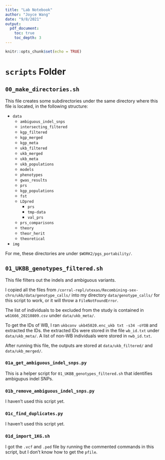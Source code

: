 ```yaml
---
title: "Lab Notebook"
author: "Joyce Wang"
date: "9/8/2021"
output:
  pdf_document:
    toc: true
    toc_depth: 3
---
```


```r
knitr::opts_chunk$set(echo = TRUE)
```

# `scripts` Folder

## `00_make_directories.sh`

This file creates some subdirectories under the same directory where this file is located, in the following structure:

- `data`
  - `ambiguous_indel_snps`
  - `intersecting_filtered`
  - `kgp_filtered`
  - `kgp_merged`
  - `kgp_meta`
  - `ukb_filtered`
  - `ukb_merged`
  - `ukb_meta`
  - `ukb_populations`
  - `models`
  - `phenotypes`
  - `gwas_results`
  - `prs`
  - `kgp_populations`
  - `fst`
  - `LDpred`
    - `prs`
    - `tmp-data`
    - `val_prs`
  - `prs_comparisons`
  - `theory`
  - `theor_herit`
  - `theoretical`
- `img`

For me, these directories are under `$WORK2/pgs_portability/`.

## `01_UKBB_genotypes_filtered.sh`

This file filters out the indels and ambiguous variants.

I copied all the files from `/corral-repl/utexas/Recombining-sex-chro/ukb/data/genotype_calls/` into my directory `data/genotype_calls/` for this script to work, or it will throw a `FileNotFoundError`.

The list of individuals to be excluded from the study is contained in `w61666_20210809.csv` under `data/ukb_meta/`.

To get the IDs of WB, I ran `ukbconv ukb45020.enc_ukb txt -s34 -oYOB` and extracted the IDs. the extracted IDs were stored in the file `wb_id.txt` under `data/ukb_meta/`. A list of non-WB individuals were stored in `nwb_id.txt`.

After running this file, the outputs are stored at `data/ukb_filtered/` and `data/ukb_merged/`.

### `01a_get_ambiguous_indel_snps.py`

This is a helper script for `01_UKBB_genotypes_filtered.sh` that identifies ambigupus indel SNPs.

### `01b_remove_ambiguous_indel_snps.py`

I haven't used this script yet.

### `01c_find_duplicates.py`

I haven't used this script yet.

### `01d_import_1KG.sh`

I got the `.vcf` and `.ped` file by running the commented commands in this script, but I don't know how to get the `pfile`.
